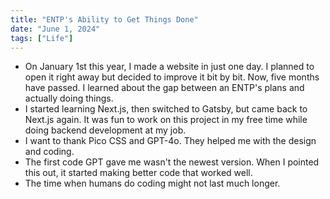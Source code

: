 ```yaml
---
title: "ENTP's Ability to Get Things Done"
date: "June 1, 2024"
tags: ["Life"]
---
```


- On January 1st this year, I made a website in just one day. I planned to open it right away but decided to improve it bit by bit. Now, five months have passed. I learned about the gap between an ENTP's plans and actually doing things.
- I started learning Next.js, then switched to Gatsby, but came back to Next.js again. It was fun to work on this project in my free time while doing backend development at my job.
- I want to thank Pico CSS and GPT-4o. They helped me with the design and coding.
- The first code GPT gave me wasn't the newest version. When I pointed this out, it started making better code that worked well.
- The time when humans do coding might not last much longer.
